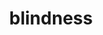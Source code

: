 ---
title: blindness
description: blindness
sidebar:
  label: blindness
  order: 1
  badge:
    text: Outdated
    variant: caution
---